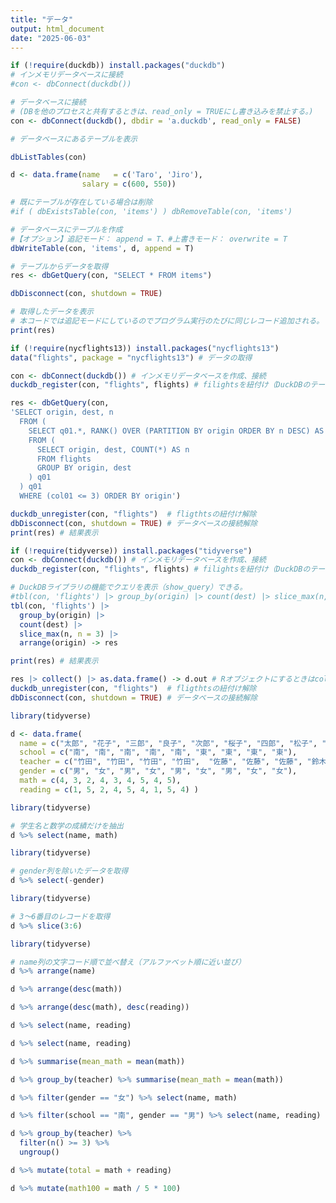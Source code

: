 ---
title: "データ"
output: html_document
date: "2025-06-03"
---
```{r}
if (!require(duckdb)) install.packages("duckdb")
# インメモリデータベースに接続
#con <- dbConnect(duckdb())

# データベースに接続
# (DBを他のプロセスと共有するときは、read_only = TRUEにし書き込みを禁止する。)
con <- dbConnect(duckdb(), dbdir = 'a.duckdb', read_only = FALSE)

# データベースにあるテーブルを表示
```


```{r}
dbListTables(con)
```



```{r}
d <- data.frame(name   = c('Taro', 'Jiro'),
                salary = c(600, 550))

# 既にテーブルが存在している場合は削除
#if ( dbExistsTable(con, 'items') ) dbRemoveTable(con, 'items')

# データベースにテーブルを作成
#【オプション】追記モード： append = T、#上書きモード： overwrite = T
dbWriteTable(con, 'items', d, append = T)

# テーブルからデータを取得
res <- dbGetQuery(con, "SELECT * FROM items")

dbDisconnect(con, shutdown = TRUE)

# 取得したデータを表示
# 本コードでは追記モードにしているのでプログラム実行のたびに同じレコード追加される。
print(res)
```
```{r}
if (!require(nycflights13)) install.packages("nycflights13")
data("flights", package = "nycflights13") # データの取得
```
```{r}
con <- dbConnect(duckdb()) # インメモリデータベースを作成、接続
duckdb_register(con, "flights", flights) # filightsを紐付け（DuckDBのテーブルとして扱う）

res <- dbGetQuery(con,
'SELECT origin, dest, n
  FROM (
    SELECT q01.*, RANK() OVER (PARTITION BY origin ORDER BY n DESC) AS col01
    FROM (
      SELECT origin, dest, COUNT(*) AS n
      FROM flights
      GROUP BY origin, dest
    ) q01
  ) q01
  WHERE (col01 <= 3) ORDER BY origin')

duckdb_unregister(con, "flights")  # fligthtsの紐付け解除
dbDisconnect(con, shutdown = TRUE) # データベースの接続解除
print(res) # 結果表示
```
```{r}
if (!require(tidyverse)) install.packages("tidyverse")
con <- dbConnect(duckdb()) # インメモリデータベースを作成、接続
duckdb_register(con, "flights", flights) # filightsを紐付け（DuckDBのテーブルとして扱う）

# DuckDBライブラリの機能でクエリを表示（show_query）できる。
#tbl(con, 'flights') |> group_by(origin) |> count(dest) |> slice_max(n, n = 3) |> arrange(origin) |> show_query()
tbl(con, 'flights') |> 
  group_by(origin) |> 
  count(dest) |>
  slice_max(n, n = 3) |> 
  arrange(origin) -> res

print(res) # 結果表示

res |> collect() |> as.data.frame() -> d.out # Rオブジェクトにするときはcollect関数を使う。
duckdb_unregister(con, "flights")  # fligthtsの紐付け解除
dbDisconnect(con, shutdown = TRUE) # データベースの接続解除
```
```{r}
library(tidyverse)

d <- data.frame(
  name = c("太郎", "花子", "三郎", "良子", "次郎", "桜子", "四郎", "松子", "愛子"),
  school = c("南", "南", "南", "南", "南", "東", "東", "東", "東"),
  teacher = c("竹田", "竹田", "竹田", "竹田",  "佐藤", "佐藤", "佐藤", "鈴木", "鈴木"),
  gender = c("男", "女", "男", "女", "男", "女", "男", "女", "女"),
  math = c(4, 3, 2, 4, 3, 4, 5, 4, 5),
  reading = c(1, 5, 2, 4, 5, 4, 1, 5, 4) )
```
```{r}
library(tidyverse)

# 学生名と数学の成績だけを抽出
d %>% select(name, math)
```
```{r}
library(tidyverse)

# gender列を除いたデータを取得
d %>% select(-gender)
```
```{r}
library(tidyverse)

# 3～6番目のレコードを取得
d %>% slice(3:6)
```
```{r}
library(tidyverse)

# name列の文字コード順で並べ替え（アルファベット順に近い並び）
d %>% arrange(name)
```
```{r}
d %>% arrange(desc(math))
```
```{r}
d %>% arrange(desc(math), desc(reading))
```
```{r}
d %>% select(name, reading)

```
```{r}
d %>% select(name, reading)
```
```{r}
d %>% summarise(mean_math = mean(math))
```
```{r}
d %>% group_by(teacher) %>% summarise(mean_math = mean(math))
```
```{r}
d %>% filter(gender == "女") %>% select(name, math)

```
```{r}
d %>% filter(school == "南", gender == "男") %>% select(name, reading)

```
```{r}
d %>% group_by(teacher) %>%
  filter(n() >= 3) %>%
  ungroup()
```
```{r}
d %>% mutate(total = math + reading)
```
```{r}
d %>% mutate(math100 = math / 5 * 100)
```


